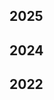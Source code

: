 <div class="tags">

## 2025

<ul>
  <PostAndDate
    date="2025-10-24"
    title="Deep Learning for Biology: Predicting Protein Functions from Sequences"
    url="/deep-learning-for-biology-predicting-protein-functions-from-sequences"
  />
  <PostAndDate
    date="2025-07-05"
    title="Building a Recurrent Neural Network from Scratch with Python and Mathematics"
    url="/building-a-recurrent-neural-network-from-scratch-with-python-and-mathematics"
  />
  <PostAndDate
    date="2025-05-03"
    title="Building a Logistic Regression from Scratch with Python & Mathematics"
    url="/building-a-logistic-regression-from-scratch-with-python-and-mathematics"
  />
  <PostAndDate
    date="2025-03-20"
    title="Building a Linear Regression from Scratch with Python & Mathematics"
    url="/building-a-linear-regression-from-scratch-with-python-and-mathematics"
  />
  <PostAndDate
    date="2025-01-02"
    title="Building A Deep Neural Network from Scratch"
    url="/building-a-deep-neural-network-from-scratch"
  />
</ul>

## 2024

<ul>
  <PostAndDate
    date="2024-11-17"
    title="Building A Neural Network from Scratch with Mathematics and Python"
    url="/building-a-neural-network-from-scratch-with-mathematics-and-python"
  />
  <PostAndDate
    date="2024-09-13"
    title="Training ML Models for Cancer Tumor Classification"
    url="/training-ml-models-for-cancer-tumor-classification"
  />
</ul>

## 2022

<ul>
  <PostAndDate
    date="2022-04-27"
    title="Multilayer Perceptron"
    url="/series/introduction-to-machine-learning/multilayer-perceptron"
  />
  <PostAndDate
    date="2022-04-26"
    title="Logistic Regression"
    url="/series/introduction-to-machine-learning/logistic-regression"
  />
</ul>

</div>
